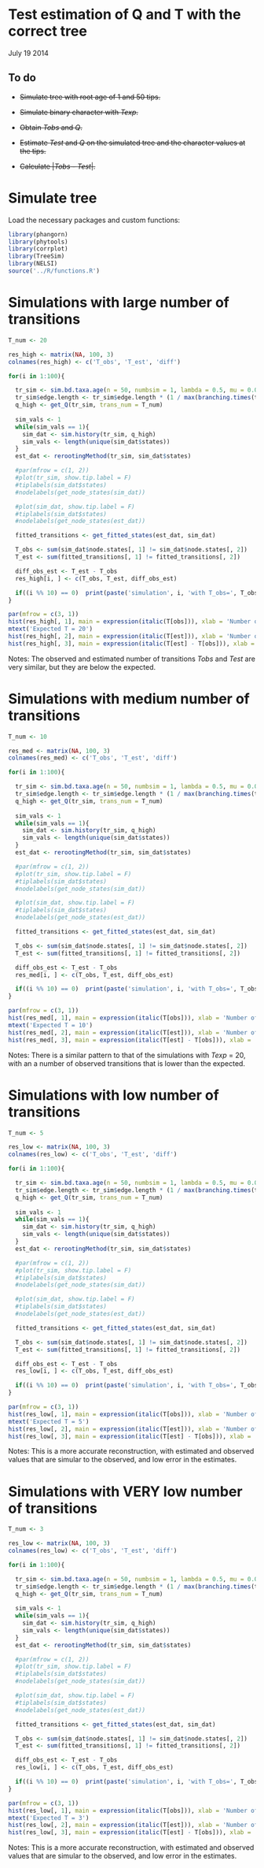 Test estimation of Q and T with the correct tree
===============================================

July 19 2014

To do
-----

- ~~Simulate tree with root age of 1 and 50 tips.~~

- ~~Simulate binary character with *Texp*.~~

- ~~Obtain *Tobs* and *Q*.~~

- ~~Estimate *Test* and *Q* on the simulated tree and the character values at the tips.~~

- ~~Calculate |*Tobs* - *Test*|.~~


Simulate tree
=============

Load the necessary packages and custom functions:

```r
library(phangorn)
library(phytools)
library(corrplot)
library(TreeSim)
library(NELSI)
source('../R/functions.R')
```


Simulations with large number of transitions
======================

```r
T_num <- 20

res_high <- matrix(NA, 100, 3)
colnames(res_high) <- c('T_obs', 'T_est', 'diff')

for(i in 1:100){

  tr_sim <- sim.bd.taxa.age(n = 50, numbsim = 1, lambda = 0.5, mu = 0.0, frac = 1, age = 1.00, mrca = FALSE)[[1]]
  tr_sim$edge.length <- tr_sim$edge.length * (1 / max(branching.times(tr_sim)))
  q_high <- get_Q(tr_sim, trans_num = T_num)
  
  sim_vals <- 1
  while(sim_vals == 1){
    sim_dat <- sim.history(tr_sim, q_high)  
    sim_vals <- length(unique(sim_dat$states))
  }  
  est_dat <- rerootingMethod(tr_sim, sim_dat$states)

  #par(mfrow = c(1, 2))
  #plot(tr_sim, show.tip.label = F)
  #tiplabels(sim_dat$states)
  #nodelabels(get_node_states(sim_dat))

  #plot(sim_dat, show.tip.label = F)
  #tiplabels(sim_dat$states)
  #nodelabels(get_node_states(est_dat))

  fitted_transitions <- get_fitted_states(est_dat, sim_dat)

  T_obs <- sum(sim_dat$node.states[, 1] != sim_dat$node.states[, 2])
  T_est <- sum(fitted_transitions[, 1] != fitted_transitions[, 2])

  diff_obs_est <- T_est - T_obs
  res_high[i, ] <- c(T_obs, T_est, diff_obs_est)

  if((i %% 10) == 0)  print(paste('simulation', i, 'with T_obs=', T_obs, ',and T_ext =', T_est))	
}

par(mfrow = c(3, 1))
hist(res_high[, 1], main = expression(italic(T[obs])), xlab = 'Number of transitions (T)', col = rgb(0, 0, 0.8, 0.5))
mtext('Expected T = 20')
hist(res_high[, 2], main = expression(italic(T[est])), xlab = 'Number of transitions (T)', col = rgb(0, 0.8, 0, 0.5))
hist(res_high[, 3], main = expression(italic(T[est] - T[obs])), xlab = 'Number of transitions (T)', col = rgb(0.8, 0, 0, 0.5))
```

Notes: The observed and estimated number of transitions *Tobs* and *Test* are very similar, but they are below the expected.

Simulations with medium number of transitions
======================

```r
T_num <- 10

res_med <- matrix(NA, 100, 3)
colnames(res_med) <- c('T_obs', 'T_est', 'diff')

for(i in 1:100){

  tr_sim <- sim.bd.taxa.age(n = 50, numbsim = 1, lambda = 0.5, mu = 0.0, frac = 1, age = 1.00, mrca = FALSE)[[1]]
  tr_sim$edge.length <- tr_sim$edge.length * (1 / max(branching.times(tr_sim)))
  q_high <- get_Q(tr_sim, trans_num = T_num)
  
  sim_vals <- 1
  while(sim_vals == 1){
    sim_dat <- sim.history(tr_sim, q_high)  
    sim_vals <- length(unique(sim_dat$states))
  }  
  est_dat <- rerootingMethod(tr_sim, sim_dat$states)

  #par(mfrow = c(1, 2))
  #plot(tr_sim, show.tip.label = F)
  #tiplabels(sim_dat$states)
  #nodelabels(get_node_states(sim_dat))

  #plot(sim_dat, show.tip.label = F)
  #tiplabels(sim_dat$states)
  #nodelabels(get_node_states(est_dat))

  fitted_transitions <- get_fitted_states(est_dat, sim_dat)

  T_obs <- sum(sim_dat$node.states[, 1] != sim_dat$node.states[, 2])
  T_est <- sum(fitted_transitions[, 1] != fitted_transitions[, 2])

  diff_obs_est <- T_est - T_obs
  res_med[i, ] <- c(T_obs, T_est, diff_obs_est)

  if((i %% 10) == 0)  print(paste('simulation', i, 'with T_obs=', T_obs, ',and T_ext =', T_est))	
}

par(mfrow = c(3, 1))
hist(res_med[, 1], main = expression(italic(T[obs])), xlab = 'Number of transitions (T)', col = rgb(0, 0, 0.8, 0.5))
mtext('Expected T = 10')
hist(res_med[, 2], main = expression(italic(T[est])), xlab = 'Number of transitions (T)', col = rgb(0, 0.8, 0, 0.5))
hist(res_med[, 3], main = expression(italic(T[est] - T[obs])), xlab = 'Number of transitions (T)', col = rgb(0.8, 0, 0, 0.5))
```

Notes: There is a similar pattern to that of the simulations with *Texp* = 20, with an a number of observed transitions that is lower than the expected.

Simulations with low number of transitions
======================

```r
T_num <- 5

res_low <- matrix(NA, 100, 3)
colnames(res_low) <- c('T_obs', 'T_est', 'diff')

for(i in 1:100){

  tr_sim <- sim.bd.taxa.age(n = 50, numbsim = 1, lambda = 0.5, mu = 0.0, frac = 1, age = 1.00, mrca = FALSE)[[1]]
  tr_sim$edge.length <- tr_sim$edge.length * (1 / max(branching.times(tr_sim)))
  q_high <- get_Q(tr_sim, trans_num = T_num)
  
  sim_vals <- 1
  while(sim_vals == 1){
    sim_dat <- sim.history(tr_sim, q_high)  
    sim_vals <- length(unique(sim_dat$states))
  }  
  est_dat <- rerootingMethod(tr_sim, sim_dat$states)

  #par(mfrow = c(1, 2))
  #plot(tr_sim, show.tip.label = F)
  #tiplabels(sim_dat$states)
  #nodelabels(get_node_states(sim_dat))

  #plot(sim_dat, show.tip.label = F)
  #tiplabels(sim_dat$states)
  #nodelabels(get_node_states(est_dat))

  fitted_transitions <- get_fitted_states(est_dat, sim_dat)

  T_obs <- sum(sim_dat$node.states[, 1] != sim_dat$node.states[, 2])
  T_est <- sum(fitted_transitions[, 1] != fitted_transitions[, 2])

  diff_obs_est <- T_est - T_obs
  res_low[i, ] <- c(T_obs, T_est, diff_obs_est)

  if((i %% 10) == 0)  print(paste('simulation', i, 'with T_obs=', T_obs, ',and T_ext =', T_est))	
}

par(mfrow = c(3, 1))
hist(res_low[, 1], main = expression(italic(T[obs])), xlab = 'Number of transitions (T)', col = rgb(0, 0, 0.8, 0.5))
mtext('Expected T = 5')
hist(res_low[, 2], main = expression(italic(T[est])), xlab = 'Number of transitions (T)', col = rgb(0, 0.8, 0, 0.5))
hist(res_low[, 3], main = expression(italic(T[est] - T[obs])), xlab = 'Number of transitions (T)', col = rgb(0.8, 0, 0, 0.5))
```

Notes: This is a more accurate reconstruction, with estimated and observed values that are simular to the observed, and low error in the estimates.


Simulations with VERY low number of transitions
======================

```r
T_num <- 3

res_low <- matrix(NA, 100, 3)
colnames(res_low) <- c('T_obs', 'T_est', 'diff')

for(i in 1:100){

  tr_sim <- sim.bd.taxa.age(n = 50, numbsim = 1, lambda = 0.5, mu = 0.0, frac = 1, age = 1.00, mrca = FALSE)[[1]]
  tr_sim$edge.length <- tr_sim$edge.length * (1 / max(branching.times(tr_sim)))
  q_high <- get_Q(tr_sim, trans_num = T_num)
  
  sim_vals <- 1
  while(sim_vals == 1){
    sim_dat <- sim.history(tr_sim, q_high)  
    sim_vals <- length(unique(sim_dat$states))
  }  
  est_dat <- rerootingMethod(tr_sim, sim_dat$states)

  #par(mfrow = c(1, 2))
  #plot(tr_sim, show.tip.label = F)
  #tiplabels(sim_dat$states)
  #nodelabels(get_node_states(sim_dat))

  #plot(sim_dat, show.tip.label = F)
  #tiplabels(sim_dat$states)
  #nodelabels(get_node_states(est_dat))

  fitted_transitions <- get_fitted_states(est_dat, sim_dat)

  T_obs <- sum(sim_dat$node.states[, 1] != sim_dat$node.states[, 2])
  T_est <- sum(fitted_transitions[, 1] != fitted_transitions[, 2])

  diff_obs_est <- T_est - T_obs
  res_low[i, ] <- c(T_obs, T_est, diff_obs_est)

  if((i %% 10) == 0)  print(paste('simulation', i, 'with T_obs=', T_obs, ',and T_ext =', T_est))	
}

par(mfrow = c(3, 1))
hist(res_low[, 1], main = expression(italic(T[obs])), xlab = 'Number of transitions (T)', col = rgb(0, 0, 0.8, 0.5))
mtext('Expected T = 3')
hist(res_low[, 2], main = expression(italic(T[est])), xlab = 'Number of transitions (T)', col = rgb(0, 0.8, 0, 0.5))
hist(res_low[, 3], main = expression(italic(T[est] - T[obs])), xlab = 'Number of transitions (T)', col = rgb(0.8, 0, 0, 0.5))
```

Notes: This is a more accurate reconstruction, with estimated and observed values that are simular to the observed, and low error in the estimates.
